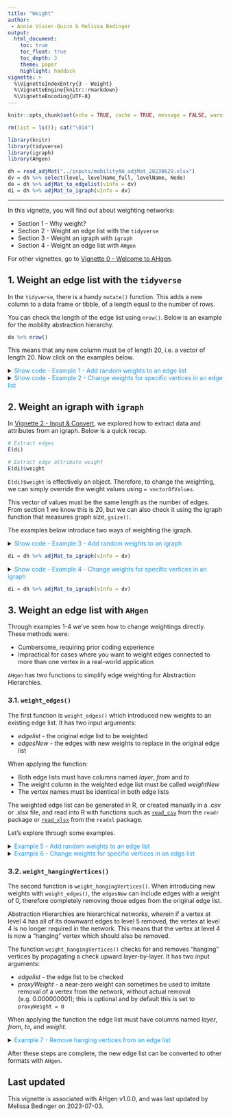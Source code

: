 ```yaml
---
title: "Weight"
author: 
 - Annie Visser-Quinn & Melissa Bedinger
output: 
  html_document:
    toc: true
    toc_float: true
    toc_depth: 3
    theme: paper
    highlight: haddock
vignette: >
  %\VignetteIndexEntry{3 - Weight}
  %\VignetteEngine{knitr::rmarkdown}
  %\VignetteEncoding{UTF-8}
---
```

```r

knitr::opts_chunk$set(echo = TRUE, cache = TRUE, message = FALSE, warning = FALSE)

rm(list = ls()); cat("\014")

library(knitr)
library(tidyverse)
library(igraph)
library(AHgen)
```

<style>
#TOC {
  background: url("images/hex.png");
  background-size: 230px;
  background-position-x: center;
  background-position-y: top;
  padding-top: 280px !important;
  background-repeat: no-repeat;
}
</style>

```r
dh = read_adjMat("../inputs/mobilityAH_adjMat_20230629.xlsx") 
dv = dh %>% select(level, levelName_full, levelName, Node)
de = dh %>% adjMat_to_edgelist(vInfo = dv)
di = dh %>% adjMat_to_igraph(vInfo = dv)
```
---

In this vignette, you will find out about weighting networks:

- Section 1 - Why weight?
- Section 2 - Weight an edge list with the `tidyverse`
- Section 3 - Weight an igraph with `igraph`
- Section 4 - Weight an edge list with `AHgen`

For other vignettes, go to [Vignette 0 - Welcome to AHgen](Vignette-0---Welcome-to-AHgen.html).

## 1. Weight an edge list with the `tidyverse`

In the `tidyverse`, there is a handy `mutate()` function. This adds a new column to a data frame or tibble, of a length equal to the number of rows.

You can check the length of the edge list using `nrow()`. Below is an example for the mobility abstraction hierarchy.

```r
de %>% nrow()
```
This means that any new column must be of length 20, i.e. a vector of length 20. Now click on the examples below.

<details><summary><span style = "color: #2196F3;">Show code - Example 1 - Add random weights to an edge list</span></summary>

First, let's use random sampling to create a vector of length 20. This will generate 20 numbers between 0 and 1, which we can use to represent hypothetical weights.

```r
set.seed(1)
```
```r
vec = sample(x = seq(0, 1, by = 0.01), size = 20)

vec %>% length

vec
```
We can now add this vector to the edge list using `mutate()` to replace the current *weight* column.

```r
de_w = de %>% mutate(weight = vec)

de_w
```
</details>

<details><summary><span style = "color: #2196F3;">Show code - Example 2 - Change weights for specific vertices in an edge list</span></summary>

Example 1 used randomly generated weights. In practice we would assign weights with some meaning. 

For example, an ageing vehicle. To reflect this, we could degrade the edges connecting to the vertex *Vehicle components*.

```r
de %>%
  mutate(weight = 
           ifelse(from == "Vehicle components" | to == "Vehicle components",
                  0.75, weight)) %>%
  arrange(desc(layer)) 
```

The above code creates a new weight column, where if any row of the edgelist has the term *Vehicle components* in the `to` or `from` columns, it will be assigned a weight of 0.75; for other rows, the weight from before (a weight of 1) will still apply.

This example would require prior coding knowledge to apply. The complexity would increase further if we wanted to change the weightings for multiple edges.

</details>


## 2. Weight an igraph with `igraph`
In [Vignette 2 - Input & Convert](Vignette-2---Input-&-Convert.html), we explored how to extract data and attributes from an igraph. Below is a quick recap.

```r
# Extract edges
E(di)

# Extract edge attribute weight
E(di)$weight
```

`E(di)$weight` is effectively an object. Therefore, to change the weighting, we can simply override the weight values using `= vectorOfValues`. 

This vector of values must be the same length as the number of edges. From section 1 we know this is 20, but we can also check it using the igraph function that measures graph size, `gsize()`.

The examples below introduce two ways of weighting the igraph.

<details><summary><span style = "color: #2196F3;">Show code - Example 3 - Add random weights to an igraph</span></summary>

In this example, let's override the weights using `vec`, the vector created in Example 1.

```r
E(di)$weight = vec
E(di)$weight
```

It's as simple as that!

</details>

```r
di = dh %>% adjMat_to_igraph(vInfo = dv)
```

<details><summary><span style = "color: #2196F3;">Show code - Example 4 - Change weights for specific vertices in an igraph</span></summary>

What if we want to change the weights of specific edges, like those connected to the *Vehicle components* vertex? We need to find out the index, that's the position, of the edge. The mobility abstraction hierarchy is small so this could easily be done by eye.

```r
E(di)[18:20]
```

All we'd have to do is overwrite this 'object' with the new weights. 

Let's imagine we don't know the index of the vertex, how can we find out? We begin by finding out the edge names.

```r
edges = E(di) [ from("Vehicle components") ]
edges
```
Now we need to find out the indices of these edges, we can do this using `which()` and `%in%`.

```r
index = which(E(di) %in% edges)
index
```

Now we can overwrite the weightings.

```r
E(di)$weight[index] = 0.75
E(di)$weight
```

As in Example 2, this requires some prior coding knowledge to apply. It's also more difficult to visualise as the weights and edges can't be inspected side-by-side. The complexity would increase further if we wanted to change the weightings for multiple edges.
</details>

```r
di = dh %>% adjMat_to_igraph(vInfo = dv)
```


## 3. Weight an edge list with `AHgen`

Through examples 1-4 we've seen how to change weightings directly. These methods were:

- Cumbersome, requiring prior coding experience
- Impractical for cases where you want to weight edges connected to more than one vertex in a real-world application

`AHgen` has two functions to simplify edge weighting for Abstraction Hierarchies.

### 3.1. `weight_edges()`

The first function is `weight_edges()` which introduced new weights to an existing edge list. It has two input arguments: 

- *edgelist* - the original edge list to be weighted
- *edgesNew* - the edges with new weights to replace in the original edge list

When applying the function:

- Both edge lists must have columns named *layer*, *from* and *to*
- The weight column in the weighted edge list must be called *weightNew*
- The vertex names must be identical in both edge lists

The weighted edge list can be generated in R, or created manually in a .csv or .xlsx file, and read into R with functions such as [`read_csv`](https://readr.tidyverse.org/reference/read_delim.html) from the `readr` package or [`read_xlsx`](https://readxl.tidyverse.org/reference/read_excel.html) from the `readxl` package.

Let's explore through some examples.

<details><summary><span style = "color: #2196F3;">Example 5 - Add random weights to an edge list</span></summary>

```r
# Function to generate random weights for a specific layer of the Abstraction Hierarchy
gen_exampleWeights <- function(edgelist, layerName = NULL) { 
  
  set.seed(1)
  
  if(!is.null(layerName)) { edgelist <- edgelist %>% filter(layer == layerName) }
  
  output <- 
    edgelist %>%
    rowwise() %>% 
    mutate(weightNew = sample(seq(0.01,1,0.01),1:n())) %>%
    select(-weight)
  
  return(output)
  
}

# Generate random weights for edges in the layer connection levels 4 and 5
de_w = gen_exampleWeights(de, layerName = "l4ORP_l5PO")
de_w

# Introduce the new weights to the edgelist
weight_edges(edgelist = de, edgesNew = de_w)
```

It's that easy.

</details>


<details><summary><span style = "color: #2196F3;">Example 6 - Change weights for specific vertices in an edge list</span></summary>


Weightings may be determined externally and imported. Let's revisit our case where a vehicle has been degraded due to age. The *mobilityAH_edges_exampleWeights_20230629.xlsx* spreadsheet has been provided in the *inputs* folder.

```r
# Read in edgesNew with new weights
de_w = read_xlsx("../inputs/mobilityAH_edges_exampleWeights_20230629.xlsx")
de_w
```

Now we can apply the new weights using `weight_edges()` as before.

```r
# Weight the original edge list with edgesNew
weight_edges(edgelist = de, edgesNew = de_w)
```
</details>

### 3.2. `weight_hangingVertices()`

The second function is `weight_hangingVertices()`. When introducing new weights with `weight_edges()`, the `edgesNew` can include edges with a weight of 0, therefore completely removing those edges from the original edge list. 

Abstraction Hierarchies are hierarchical networks, wherein if a vertex at level 4 has all of its downward edges to level 5 removed, the vertex at level 4 is no longer required in the network. This means that the vertex at level 4 is now a "hanging" vertex which should also be removed.

The function `weight_hangingVertices()` checks for and removes "hanging" vertices by propagating a check upward layer-by-layer. It has two input arguments: 

- *edgelist* - the edge list to be checked
- *proxyWeight* - a near-zero weight can sometimes be used to imitate removal of a vertex from the network, without actual removal (e.g. 0.000000001); this is optional and by default this is set to `proxyWeight = 0`

When applying the function the edge list must have columns named *layer*, *from*, *to*, and *weight*.

<details><summary><span style = "color: #2196F3;">Example 7 - Remove hanging vertices from an edge list</span></summary>
```r
# Read in the Urban Systems Abstraction Hierarchy adjacency matrix
dh = read_adjMat("../inputs/USAH_3.0_template_baseline_adjMat_20230602.xlsx") 

# Extract vInfo
dv = dh %>% select(level, levelName_full, levelName, Node)

# Convert to edgelist format
de = dh %>% adjMat_to_edgelist(vInfo = dv)

# Read in the edgesNew
de_w = read_xlsx("../inputs/USAH_3.0_template_baseline_edges_exampleWeights_20230602.xlsx")

# Inspect the edgesNew
de_w
```
From inspecting the new weights to be introduced, we can surmise that the Resources connected to *Provide dental healthcare services* are degraded, whilst all the Resources connected to *Treat water* should be removed. 

Now we can introduce the new weights, and inspect what would happen if we did not apply the `weight_hangingVertices()` function. Let's try this with the manual `remove = FALSE`, as well as the default `remove = TRUE`, to see how this changes the outputs.
```r
# Weight the original edge list with edgesNew
de_removed = weight_edges(edgelist = de, edgesNew = de_w, remove = TRUE)

# Inspect to confirm the level 4 node has been removed
de_removed %>% filter(from == "Treat water" | to == "Treat water")
```

```r
# Weight the original edge list with edgesNew
de_zeroed = weight_edges(edgelist = de, edgesNew = de_w, remove = FALSE)

# Inspect to confirm the level 4 node has been removed
de_zeroed %>% filter(from == "Treat water" | to == "Treat water")
```
In both cases we can see that the vertex *Treat water* would still be present in the Urban Systems Abstraction Hierarchy. However, it would have all upward edges to level 3, and no downward edges to level 5, making it a "hanging" vertex.

To remove it, we must apply the `weight_hangingVertices()` function.
```r
# Check for and remove hanging vertices
de_final = weight_hangingVertices(edgelist = de_zeroed)

# Inspect to confirm the level 4 node has been removed
de_final %>% filter(from == "Treat water" | to == "Treat water")
```
</details>


After these steps are complete, the new edge list can be converted to other formats with `AHgen`.

## Last updated
This vignette is associated with AHgen v1.0.0, and was last updated by Melissa Bedinger on 2023-07-03.